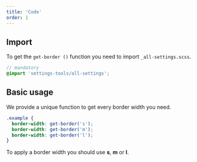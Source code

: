 ```yaml
---
title: 'Code'
order: 1
---
```


## Import

To get the `get-border ()` function you need to import `_all-settings.scss`.

```scss
// mandatory
@import 'settings-tools/all-settings';
```

## Basic usage

We provide a unique function to get every border width you need.

```scss
.example {
  border-width: get-border('s');
  border-width: get-border('m');
  border-width: get-border('l');
}
```

<HintItem>
  To apply a border width you should use <b>s</b>, <b>m</b> or <b>l</b>.
</HintItem>
